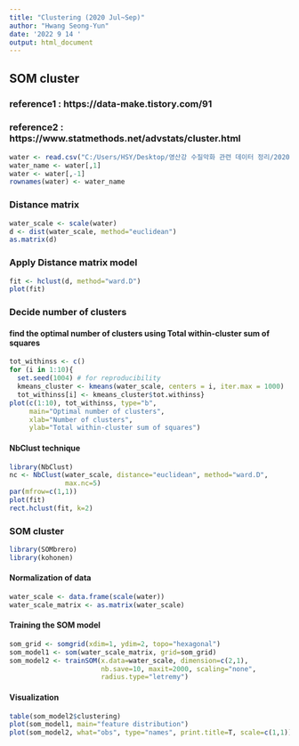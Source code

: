 ```yaml
---
title: "Clustering (2020 Jul~Sep)"
author: "Hwang Seong-Yun"
date: '2022 9 14 '
output: html_document
---
```


## SOM cluster
### reference1 : https://data-make.tistory.com/91
### reference2 : https://www.statmethods.net/advstats/cluster.html

```r
water <- read.csv("C:/Users/HSY/Desktop/영산강 수질악화 관련 데이터 정리/2020년 7~9월 평균.csv", sep=",", header=T)
water_name <- water[,1]
water <- water[,-1]
rownames(water) <- water_name
```

### Distance matrix

```r
water_scale <- scale(water)
d <- dist(water_scale, method="euclidean")
as.matrix(d)
```

### Apply Distance matrix model

```r
fit <- hclust(d, method="ward.D")
plot(fit)
```



### Decide number of clusters

#### find the optimal number of clusters using Total within-cluster sum of squares

```r
tot_withinss <- c()
for (i in 1:10){
  set.seed(1004) # for reproducibility 
  kmeans_cluster <- kmeans(water_scale, centers = i, iter.max = 1000)
  tot_withinss[i] <- kmeans_cluster$tot.withinss}
plot(c(1:10), tot_withinss, type="b", 
     main="Optimal number of clusters", 
     xlab="Number of clusters", 
     ylab="Total within-cluster sum of squares")
```

#### NbClust technique

```r
library(NbClust)
nc <- NbClust(water_scale, distance="euclidean", method="ward.D", 
              max.nc=5)
par(mfrow=c(1,1))
plot(fit)
rect.hclust(fit, k=2)
```


### SOM cluster

```r
library(SOMbrero)
library(kohonen)
```

#### Normalization of data

```r
water_scale <- data.frame(scale(water))
water_scale_matrix <- as.matrix(water_scale)
```

#### Training the SOM model

```r
som_grid <- somgrid(xdim=1, ydim=2, topo="hexagonal")
som_model1 <- som(water_scale_matrix, grid=som_grid)
som_model2 <- trainSOM(x.data=water_scale, dimension=c(2,1),
                       nb.save=10, maxit=2000, scaling="none",
                       radius.type="letremy")
```

#### Visualization

```r
table(som_model2$clustering)
plot(som_model1, main="feature distribution")
plot(som_model2, what="obs", type="names", print.title=T, scale=c(1,1))
```

